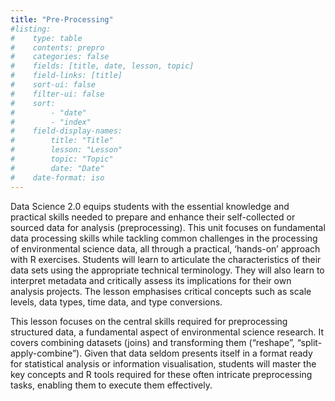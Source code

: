 ```yaml
---
title: "Pre-Processing"
#listing:
#    type: table
#    contents: prepro
#    categories: false
#    fields: [title, date, lesson, topic]
#    field-links: [title]
#    sort-ui: false
#    filter-ui: false
#    sort:
#        - "date"
#        - "index"
#    field-display-names:
#        title: "Title"
#        lesson: "Lesson"
#        topic: "Topic"
#        date: "Date"
#    date-format: iso
---
```


Data Science 2.0 equips students with the essential knowledge and practical skills needed to prepare and enhance their self-collected or sourced data for analysis (preprocessing). This unit focuses on fundamental data processing skills while tackling common challenges in the processing of environmental science data, all through a practical, 'hands-on' approach with R exercises. Students will learn to articulate the characteristics of their data sets using the appropriate technical terminology. They will also learn to interpret metadata and critically assess its implications for their own analysis projects. The lesson emphasises critical concepts such as scale levels, data types, time data, and type conversions.

This lesson focuses on the central skills required for preprocessing structured data, a fundamental aspect of environmental science research. It covers combining datasets (joins) and transforming them ("reshape", "split-apply-combine"). Given that data seldom presents itself in a format ready for statistical analysis or information visualisation, students will master the key concepts and R tools required for these often intricate preprocessing tasks, enabling them to execute them effectively.

